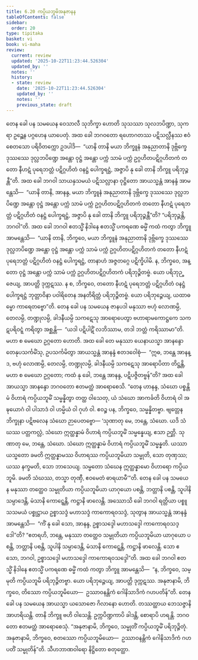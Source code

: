 ```yaml
---
title: 6.20 ကပ္ပိယဘူမိအနုဇာနန
tableOfContents: false
sidebar:
  order: 20
type: tipitaka
basket: vi
book: vi-maha
review:
  current: review
  updated: '2025-10-22T11:23:44.526304'
  updated_by: ''
  notes: ''
  history:
  - state: review
    date: '2025-10-22T11:23:44.526304'
    updated_by: ''
    notes: ''
    previous_state: draft
---
```



<ReviewStatus review={frontmatter.review} showDetails={true} />

<HypothesisAnnotation frontmatter={frontmatter} />

<DynamicBreadcrumb />

<Division number="295" book="vi-maha" e="ch" v="3" p="335">

<Paragraph number="1334" book="vi-maha">
တေန ခေါ ပန သမယေန ဝေသာလီ သုဘိက္ခာ ဟောတိ သုသဿာ သုလဘပိဏ္ဍာ, သုကရာ ဥဉ္ဆေန ပဂ္ဂဟေန ယာပေတုံ. အထ ခေါ ဘဂဝတော ရဟောဂတဿ ပဋိသလ္လီနဿ ဧဝံ စေတသော ပရိဝိတက္ကော ဥဒပါဒိ—  “ယာနိ တာနိ မယာ ဘိက္ခူနံ အနုညာတာနိ ဒုဗ္ဘိက္ခေ ဒုဿဿေ ဒုလ္လဘပိဏ္ဍေ အန္တော ဝုဋ္ဌံ အန္တော ပက္ကံ သာမံ ပက္ကံ ဥဂ္ဂဟိတပဋိဂ္ဂဟိတကံ တတော နီဟဋံ ပုရေဘတ္တံ ပဋိဂ္ဂဟိတံ ဝနဋ္ဌံ ပေါက္ခရဋ္ဌံ, အဇ္ဇာပိ နု ခေါ တာနိ ဘိက္ခူ ပရိဘုဉ္ဇန္တီ”တိ. အထ ခေါ ဘဂဝါ သာယနှသမယံ ပဋိသလ္လာနာ ဝုဋ္ဌိတော အာယသ္မန္တံ အာနန္ဒံ အာမန္တေသိ—  “ယာနိ တာနိ, အာနန္ဒ, မယာ ဘိက္ခူနံ အနုညာတာနိ ဒုဗ္ဘိက္ခေ ဒုဿဿေ ဒုလ္လဘပိဏ္ဍေ အန္တော ဝုဋ္ဌံ အန္တော ပက္ကံ သာမံ ပက္ကံ ဥဂ္ဂဟိတပဋိဂ္ဂဟိတကံ တတော နီဟဋံ ပုရေဘတ္တံ ပဋိဂ္ဂဟိတံ ဝနဋ္ဌံ ပေါက္ခရဋ္ဌံ, အဇ္ဇာပိ နု ခေါ တာနိ ဘိက္ခူ ပရိဘုဉ္ဇန္တီ”တိ? “ပရိဘုဉ္ဇန္တိ, ဘဂဝါ”တိ.
</Paragraph>

<Paragraph number="1335" book="vi-maha">
အထ ခေါ ဘဂဝါ ဧတသ္မိံ နိဒါနေ ဧတသ္မိံ ပကရဏေ ဓမ္မိံ ကထံ ကတွာ ဘိက္ခူ အာမန္တေသိ—  “ယာနိ တာနိ, ဘိက္ခဝေ, မယာ ဘိက္ခူနံ အနုညာတာနိ ဒုဗ္ဘိက္ခေ ဒုဿဿေ ဒုလ္လဘပိဏ္ဍေ အန္တော ဝုဋ္ဌံ အန္တော ပက္ကံ သာမံ ပက္ကံ ဥဂ္ဂဟိတပဋိဂ္ဂဟိတကံ တတော နီဟဋံ ပုရေဘတ္တံ ပဋိဂ္ဂဟိတံ ဝနဋ္ဌံ ပေါက္ခရဋ္ဌံ, တာနာဟံ အဇ္ဇတဂ္ဂေ ပဋိက္ခိပါမိ. န, ဘိက္ခဝေ, အန္တော ဝုဋ္ဌံ အန္တော ပက္ကံ သာမံ ပက္ကံ ဥဂ္ဂဟိတပဋိဂ္ဂဟိတကံ ပရိဘုဉ္ဇိတဗ္ဗံ. ယော ပရိဘုဉ္ဇေယျ, အာပတ္တိ ဒုက္ကဋဿ. န စ, ဘိက္ခဝေ, တတော နီဟဋံ ပုရေဘတ္တံ ပဋိဂ္ဂဟိတံ ဝနဋ္ဌံ ပေါက္ခရဋ္ဌံ ဘုတ္တာဝိနာ ပဝါရိတေန အနတိရိတ္တံ ပရိဘုဉ္ဇိတဗ္ဗံ. ယော ပရိဘုဉ္ဇေယျ, ယထာဓမ္မော ကာရေတဗ္ဗော”တိ.
</Paragraph>

<Paragraph number="1336" book="vi-maha">
တေန ခေါ ပန သမယေန ဇာနပဒါ မနုဿာ ဗဟုံ လောဏမ္ပိ, တေလမ္ပိ, တဏ္ဍုလမ္ပိ, ခါဒနီယမ္ပိ သကဋေသု အာရောပေတွာ ဗဟာရာမကောဋ္ဌကေ သကဋပရိဝဋ္ဋံ ကရိတွာ အစ္ဆန္တိ—  “ယဒါ ပဋိပါဋိံ လဘိဿာမ, တဒါ ဘတ္တံ ကရိဿာမာ”တိ. မဟာ စ မေဃော ဥဂ္ဂတော ဟောတိ. အထ ခေါ တေ မနုဿာ ယေနာယသ္မာ အာနန္ဒော တေနုပသင်္ကမိံသု, ဥပသင်္ကမိတွာ အာယသ္မန္တံ အာနန္ဒံ ဧတဒဝေါစုံ—  “ဣဓ, ဘန္တေ အာနန္ဒ, ဗဟုံ လောဏမ္ပိ, တေလမ္ပိ, တဏ္ဍုလမ္ပိ, ခါဒနီယမ္ပိ သကဋေသု အာရောပိတာ တိဋ္ဌန္တိ, မဟာ စ မေဃော ဥဂ္ဂတော; ကထံ နု ခေါ, ဘန္တေ အာနန္ဒ, ပဋိပဇ္ဇိတဗ္ဗန်”တိ? အထ ခေါ အာယသ္မာ အာနန္ဒော ဘဂဝတော ဧတမတ္ထံ အာရောစေသိ. “တေန ဟာနန္ဒ, သံဃော ပစ္စန္တိမံ ဝိဟာရံ ကပ္ပိယဘူမိံ သမ္မန္နိတွာ တတ္ထ ဝါသေတု, ယံ သံဃော အာကင်္ခတိ ဝိဟာရံ ဝါ အဍ္ဎယောဂံ ဝါ ပါသာဒံ ဝါ ဟမ္မိယံ ဝါ ဂုဟံ ဝါ. ဧဝဉ္စ ပန, ဘိက္ခဝေ, သမ္မန္နိတဗ္ဗာ. ဗျတ္တေန ဘိက္ခုနာ ပဋိဗလေန သံဃော ဉာပေတဗ္ဗော—
</Paragraph>

<Paragraph number="1337" book="vi-maha">
‘သုဏာတု မေ, ဘန္တေ, သံဃော. ယဒိ သံဃဿ ပတ္တကလ္လံ, သံဃော ဣတ္ထန္နာမံ ဝိဟာရံ ကပ္ပိယဘူမိံ သမ္မန္နေယျ, ဧသာ ဉတ္တိ.
</Paragraph>

<Paragraph number="1338" book="vi-maha">
သုဏာတု မေ, ဘန္တေ, သံဃော. သံဃော ဣတ္ထန္နာမံ ဝိဟာရံ ကပ္ပိယဘူမိံ သမ္မန္နတိ. ယဿာယသ္မတော ခမတိ ဣတ္ထန္နာမဿ ဝိဟာရဿ ကပ္ပိယဘူမိယာ သမ္မုတိ, သော တုဏှဿ; ယဿ နက္ခမတိ, သော ဘာသေယျ.
</Paragraph>

<Paragraph number="1339" book="vi-maha">
သမ္မတော သံဃေန ဣတ္ထန္နာမော ဝိဟာရော ကပ္ပိယဘူမိ. ခမတိ သံဃဿ, တသ္မာ တုဏှီ, ဧဝမေတံ ဓာရယာမီ’”တိ.
</Paragraph>

<Paragraph number="1340" book="vi-maha">
တေန ခေါ ပန သမယေန မနုဿာ တတ္ထေဝ သမ္မုတိယာ ကပ္ပိယဘူမိယာ ယာဂုယော ပစန္တိ, ဘတ္တာနိ ပစန္တိ, သူပါနိ သမ္ပာဒေန္တိ, မံသာနိ ကောဋ္ဋေန္တိ, ကဋ္ဌာနိ ဖာလေန္တိ. အဿောသိ ခေါ ဘဂဝါ ရတ္တိယာ ပစ္စူသသမယံ ပစ္စုဋ္ဌာယ ဥစ္စာသဒ္ဒံ မဟာသဒ္ဒံ ကာကောရဝသဒ္ဒံ, သုတွာန အာယသ္မန္တံ အာနန္ဒံ အာမန္တေသိ—  “ကိံ နု ခေါ သော, အာနန္ဒ, ဥစ္စာသဒ္ဒေါ မဟာသဒ္ဒေါ ကာကောရဝသဒ္ဒေါ”တိ? “ဧတရဟိ, ဘန္တေ, မနုဿာ တတ္ထေဝ သမ္မုတိယာ ကပ္ပိယဘူမိယာ ယာဂုယော ပစန္တိ, ဘတ္တာနိ ပစန္တိ, သူပါနိ သမ္ပာဒေန္တိ, မံသာနိ ကောဋ္ဋေန္တိ, ကဋ္ဌာနိ ဖာလေန္တိ. သော ဧသော, ဘဂဝါ, ဥစ္စာသဒ္ဒေါ မဟာသဒ္ဒေါ ကာကောရဝသဒ္ဒေါ”တိ. အထ ခေါ ဘဂဝါ ဧတသ္မိံ နိဒါနေ ဧတသ္မိံ ပကရဏေ ဓမ္မိံ ကထံ ကတွာ ဘိက္ခူ အာမန္တေသိ—  “န, ဘိက္ခဝေ, သမ္မုတိ ကပ္ပိယဘူမိ ပရိဘုဉ္ဇိတဗ္ဗာ. ယော ပရိဘုဉ္ဇေယျ, အာပတ္တိ ဒုက္ကဋဿ. အနုဇာနာမိ, ဘိက္ခဝေ, တိဿော ကပ္ပိယဘူမိယော—  ဥဿာဝနန္တိကံ ဂေါနိသာဒိကံ ဂဟပတိန်”တိ.
</Paragraph>

<Paragraph number="1341" book="vi-maha">
တေန ခေါ ပန သမယေန အာယသ္မာ ယသောဇော ဂိလာနော ဟောတိ. တဿတ္ထာယ ဘေသဇ္ဇာနိ အာဟရိယန္တိ. တာနိ ဘိက္ခူ ဗဟိ ဝါသေန္တိ. ဥက္ကပိဏ္ဍကာပိ ခါဒန္တိ, စောရာပိ ဟရန္တိ. ဘဂဝတော ဧတမတ္ထံ အာရောစေသုံ. “အနုဇာနာမိ, ဘိက္ခဝေ, သမ္မုတိံ ကပ္ပိယဘူမိံ ပရိဘုဉ္ဇိတုံ. အနုဇာနာမိ, ဘိက္ခဝေ, စတဿော ကပ္ပိယဘူမိယော—  ဥဿာဝနန္တိကံ ဂေါနိသာဒိကံ ဂဟပတိံ သမ္မုတိန်”တိ.

</Paragraph>
</Division>

<Paragraph number="1342" type="center" book="vi-maha">
သီဟဘာဏဝါရော နိဋ္ဌိတော စတုတ္ထော.
</Paragraph>